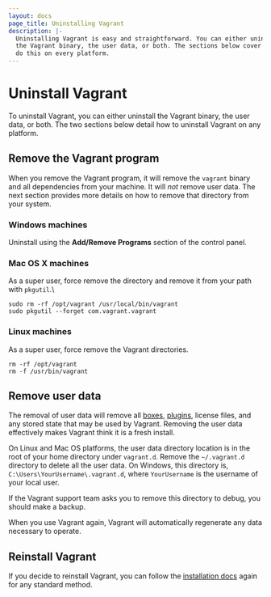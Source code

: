 ```yaml
---
layout: docs
page_title: Uninstalling Vagrant
description: |-
  Uninstalling Vagrant is easy and straightforward. You can either uninstall
  the Vagrant binary, the user data, or both. The sections below cover how to
  do this on every platform.
---
```


# Uninstall Vagrant

To uninstall Vagrant, you can either uninstall
the Vagrant binary, the user data, or both. The two sections below detail how to
uninstall Vagrant on any platform.

## Remove the Vagrant program

When you remove the Vagrant program, it will remove the `vagrant` binary and all
dependencies from your machine. It will _not_ remove user data. The next section provides more details on how to remove that directory from your system.

### Windows machines

Uninstall using the **Add/Remove Programs** section of the control panel.

### Mac OS X machines

As a super user, force remove the directory and remove it from your path with `pkgutil`.\

```shell-session
sudo rm -rf /opt/vagrant /usr/local/bin/vagrant
sudo pkgutil --forget com.vagrant.vagrant
```

### Linux machines

As a super user, force remove the Vagrant directories.

```shell-session
rm -rf /opt/vagrant
rm -f /usr/bin/vagrant
```

## Remove user data

The removal of user data will remove all [boxes](/vagrant/docs/boxes),
[plugins](/vagrant/docs/plugins), license files, and any stored state that may be used
by Vagrant. Removing the user data effectively makes Vagrant think it
is a fresh install.

On Linux and Mac OS platforms, the user data directory location is in the root of your home directory under `vagrant.d`. Remove the `~/.vagrant.d` directory to delete all the user data. On
Windows, this directory is, `C:\Users\YourUsername\.vagrant.d`, where
`YourUsername` is the username of your local user.

If the Vagrant support team asks you to remove this
directory to debug, you should make a backup.

When you use Vagrant again, Vagrant will automatically regenerate any data necessary to operate.

## Reinstall Vagrant

If you decide to reinstall Vagrant, you can
follow the [installation docs](/vagrant/docs/installation) again for any standard
method.
